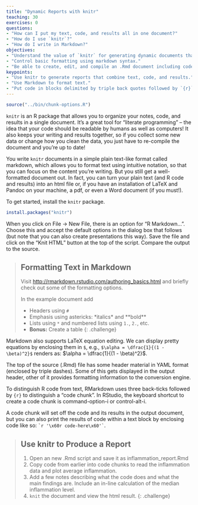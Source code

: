 ```yaml
---
title: "Dynamic Reports with knitr"
teaching: 30
exercises: 0
questions:
- "How can I put my text, code, and results all in one document?"
- "How do I use `knitr`?"
- "How do I write in Markdown?"
objectives:
- "Understand the value of `knitr` for generating dynamic documents that include text, code, and results."
- "Control basic formatting using markdown syntax."
- "Be able to create, edit, and compile an .Rmd document including code chunks and inline code."
keypoints:
- "Use knitr to generate reports that combine text, code, and results."
- "Use Markdown to format text."
- "Put code in blocks delimited by triple back quotes followed by `{r}`."
---
```


```r
source("../bin/chunk-options.R")
```

`knitr` is an R package that allows you to organize your notes, code, and results in a single document. It's a great tool for "literate programming" -- the idea that your code should be readable by humans as well as computers! It also keeps your writing and results together, so if you collect some new data or change how you clean the data, you just have to re-compile the document and you're up to date!

You write `knitr` documents in a simple plain text-like format called markdown, which allows you to format text using intuitive notation, so that you can focus on the content you're writing. But you still get a well-formatted document out. In fact, you can turn your plain text (and R code and results) into an html file or, if you have an installation of LaTeX and Pandoc on your machine, a pdf, or even a Word document (if you must!).

To get started, install the `knitr` package.

```r
install.packages("knitr")
```

When you click on File -> New File, there is an option for "R Markdown...". Choose this and accept the default options in the dialog box that follows (but note that you can also create presentations this way). Save the file and click on the "Knit HTML" button at the top of the script. Compare the output to the source.

> ## Formatting Text in Markdown
>
> Visit <http://rmarkdown.rstudio.com/authoring_basics.html> and briefly check out some of the formatting options.
>
> In the example document add
>
> * Headers using `#`
> * Emphasis using astericks:  \*italics\* and \*\*bold\*\*
> * Lists using `*` and numbered lists using `1.`, `2.`, etc.
> * **Bonus:** Create a table
{: .challenge}

Markdown also supports LaTeX equation editing.
We can display pretty equations by enclosing them in `$`,
e.g., `$\alpha = \dfrac{1}{(1 - \beta)^2}$` renders as: $\alpha = \dfrac{1}{(1 - \beta)^2}$.

The top of the source (.Rmd) file has some header material in YAML format (enclosed by triple dashes).
Some of this gets displayed in the output header, other of it provides formatting information to the conversion engine.

To distinguish R code from text, RMarkdown uses three back-ticks followed by `{r}` to distinguish a "code chunk".
In RStudio, the keyboard shortcut to create a code chunk is command-option-i or control-alt-i.

A code chunk will set off the code and its results in the output document,
but you can also print the results of code within a text block by enclosing code like so: `` `r '\x60r code-here\x60'` ``.

> ## Use knitr to Produce a Report
>
> 1. Open an new .Rmd script and save it as inflammation_report.Rmd
> 2. Copy code from earlier into code chunks to read the inflammation data and plot average inflammation.
> 3. Add a few notes describing what the code does and what the main findings are. Include an in-line calculation of the median inflammation level.
> 4. `knit` the document and view the html result.
{: .challenge}
